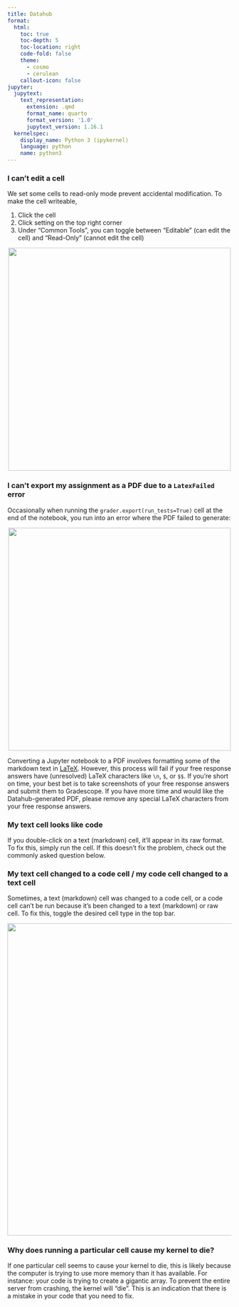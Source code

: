 ```yaml
---
title: Datahub
format:
  html:
    toc: true
    toc-depth: 5
    toc-location: right
    code-fold: false
    theme:
      - cosmo
      - cerulean
    callout-icon: false
jupyter:
  jupytext:
    text_representation:
      extension: .qmd
      format_name: quarto
      format_version: '1.0'
      jupytext_version: 1.16.1
  kernelspec:
    display_name: Python 3 (ipykernel)
    language: python
    name: python3
---
```


### I can’t edit a cell
We set some cells to read-only mode prevent accidental modification. To make the cell writeable,

1. Click the cell
2. Click setting on the top right corner
3. Under "Common Tools", you can toggle between "Editable" (can edit the cell) and "Read-Only" (cannot edit the cell)

<center><img src = "toggle_edit.gif" width = "500"></img></a></center>

### I can’t export my assignment as a PDF due to a `LatexFailed` error 
Occasionally when running the `grader.export(run_tests=True)` cell at the end of the notebook, you run into an error where the PDF failed to generate: 

<center><img src = "LatexError.png" width = "500"></img></a></center>

Converting a Jupyter notebook to a PDF involves formatting some of the markdown text in [LaTeX](https://www.latex-project.org/). However, this process will fail if your free response answers have (unresolved) LaTeX characters like `\n`, `$`, or `$$`. If you're short on time, your best bet is to take screenshots of your free response answers and submit them to Gradescope. If you have more time and would like the Datahub-generated PDF, please remove any special LaTeX characters from your free response answers.

### My text cell looks like code
If you double-click on a text (markdown) cell, it'll appear in its raw format. To fix this, simply run the cell. If this doesn't fix the problem, check out the commonly asked question below.

### My text cell changed to a code cell / my code cell changed to a text cell
Sometimes, a text (markdown) cell was changed to a code cell, or a code cell can't be run because it's been changed to a text (markdown) or raw cell. To fix this, toggle the desired cell type in the top bar.

<center><img src = "toggle_cell_type.gif" width = "700"></img></a></center>

### Why does running a particular cell cause my kernel to die?
If one particular cell seems to cause your kernel to die, this is likely because the computer is trying to use more memory than it has available. For instance: your code is trying to create a gigantic array. To prevent the entire server from crashing, the kernel will “die”. This is an indication that there is a mistake in your code that you need to fix.
